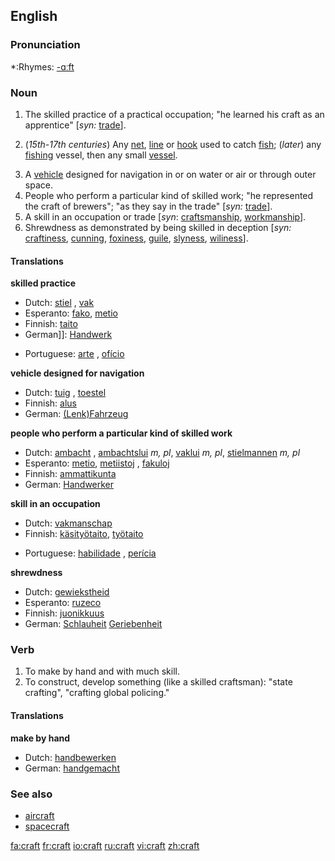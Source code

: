 ==English==

===Pronunciation===
*:Rhymes: [[Rhymes:English:-ɑːft|-ɑːft]]

===Noun===
{{en-noun}}

# The skilled practice of a practical occupation; "he learned his craft as an apprentice" [''syn:'' [[trade]]].
# {{nautical}} (''15th-17th centuries'') Any [[net]], [[line]] or [[hook]] used to catch [[fish]]; (''later'') any [[fishing]] vessel, then any small [[vessel]].
# A [[vehicle]] designed for navigation in or on water or air or through outer space.
# People who perform a particular kind of skilled work; "he represented the craft of brewers"; "as they say in the trade" [''syn:'' [[trade]]].
# A skill in an occupation or trade [''syn'': [[craftsmanship]], [[workmanship]]].
# Shrewdness as demonstrated by being skilled in deception [''syn:'' [[craftiness]], [[cunning]], [[foxiness]], [[guile]], [[slyness]], [[wiliness]]].

====Translations====
'''skilled practice'''
{{top}}
*Dutch: [[stiel]] {{m}}, [[vak]] {{n}}
*Esperanto: [[fako]], [[metio]]
*Finnish: [[taito]]
*German]]: [[Handwerk]]
{{mid}}
*Portuguese: [[arte]] {{m}}, [[ofício]] {{m}}
{{bottom}}

'''vehicle designed for navigation'''
{{top}}
*Dutch: [[tuig]] {{n}}, [[toestel]] {{n}}
*Finnish: [[alus]]
*German: [[(Lenk)Fahrzeug]]
{{mid}}
{{bottom}}

'''people who perform a particular kind of skilled work'''
{{top}}
*Dutch: [[ambacht]] {{m}}, [[ambachtslui]] ''m, pl'', [[vaklui]] ''m, pl'', [[stielmannen]] ''m, pl''
*Esperanto: [[metio]], [[metiistoj]] {{p}}, [[fakuloj]] {{p}}
*Finnish: [[ammattikunta]]
*German: [[Handwerker]]
{{mid}}
{{bottom}}

'''skill in an occupation'''
{{top}}
*Dutch: [[vakmanschap]]
*Finnish: [[käsityötaito]], [[työtaito]]
{{mid}}
*Portuguese: [[habilidade]] {{f}}, [[perícia]] {{f}}
{{bottom}}

'''shrewdness'''
{{top}}
*Dutch: [[gewiekstheid]] {{f}}
*Esperanto: [[ruzeco]]
*Finnish: [[juonikkuus]]
*German: [[Schlauheit]] [[Geriebenheit]]
{{mid}}
{{bottom}}

===Verb===
{{en-verb}}

# To make by hand and with much skill.
# To construct, develop something (like a skilled craftsman): "state crafting", "crafting global policing."

====Translations====
'''make by hand'''
{{top}}
*Dutch: [[handbewerken]]
*German: [[handgemacht]]
{{mid}}
{{bottom}}

===See also===
*[[aircraft]]
*[[spacecraft]]

[[fa:craft]]
[[fr:craft]]
[[io:craft]]
[[ru:craft]]
[[vi:craft]]
[[zh:craft]]